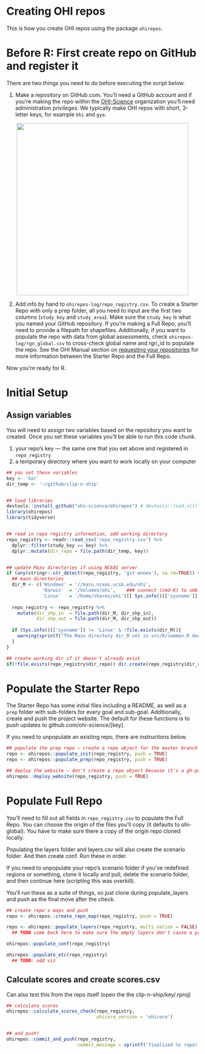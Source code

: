 # Creating OHI repos

This is how you create OHI repos using the package `ohirepos`. 


# Before R: First create repo on GitHub and register it

There are two things you need to do before executing the script below. 

1. Make a repository on GitHub.com. You'll need a GitHub account and if you're making the repo within the [OHI-Science](https://github.com/OHI-Science) organization you'll need administration privileges. We typically make OHI repos with short, 3-letter keys, for example `bhi` and `gye`.  

<center><img src="../ohirepos-log/images/create-new-gh-repo.png" width="450px"></center>


2. Add info by hand to `ohirepos-log/repo_registry.csv`. To create a Starter Repo with only a prep folder, all you need to input are the first two columns (`study_key` and `study_area`). Make sure the `study_key` is what you named your GitHub repository. If you're making a Full Repo, you'll need to provide a filepath for shapefiles. Additionally, if you want to populate the repo with data from global assessments, check `ohirepos-log/rgn_global.csv` to cross-check global name and rgn_id to populate the repo. See the OHI Manual section on [requesting your repositories](http://ohi-science.org/manual/#requesting-your-repositories) for more information between the Starter Repo and the Full Repo.

Now you're ready for R. 

# Initial Setup

## Assign variables

You will need to assign two variables based on the repository you want to created. Once you set these variables you'll be able to run this code chunk.

1. your repo's key — the same one that you set above and registered in `repo_registry`
2. a temporary directory where you want to work locally on your computer

```r

## you set these variables
key <- 'kor'
dir_temp <- '~/github/clip-n-ship'


## load libraries
devtools::install_github("ohi-science/ohirepos") # devtools::load_all('~/github/ohirepos')
library(ohirepos) 
library(tidyverse)


## read in repo registry information, add working directory 
repo_registry <- readr::read_csv('repo_registry.csv') %>%
  dplyr::filter(study_key == key) %>%
  dplyr::mutate(dir_repo = file.path(dir_temp, key))


## update Mazu directories if using NCEAS server
if (any(stringr::str_detect(repo_registry, 'git-annex'), na.rm=TRUE)) {
  ## mazu directories
  dir_M <- c('Windows' = '//mazu.nceas.ucsb.edu/ohi',
             'Darwin'  = '/Volumes/ohi',    ### connect (cmd-K) to smb://mazu/ohi
             'Linux'   = '/home/shares/ohi')[[ Sys.info()[['sysname']] ]]
  
  repo_registry <- repo_registry %>%
    mutate(dir_shp_in  = file.path(dir_M, dir_shp_in),
           dir_shp_out = file.path(dir_M, dir_shp_out))
  
  if (Sys.info()[['sysname']] != 'Linux' & !file.exists(dir_M)){
    warning(sprintf("The Mazu directory dir_M set in src/R/common.R does not exist. Do you need to mount Mazu: %s?", dir_M))
  }
}

## create working dir if it doesn't already exist
if(!file.exists(repo_registry$dir_repo)) dir.create(repo_registry$dir_repo)

```


# Populate the Starter Repo

The Starter Repo has some initial files including a README, as well as a `prep` folder with sub-folders for every goal and sub-goal. Additionally, create and push the project website. The default for these functions is to push updates to github.com/ohi-science/[key].

If you need to unpopulate an existing repo, there are instructions below. 

```r

## populate the prep repo — create a repo object for the master branch 
repo <- ohirepos::populate_init(repo_registry, push = TRUE)
repo <- ohirepos::populate_prep(repo_registry, push = TRUE)

## deploy the website — don't create a repo object because it's a gh-pages branch
ohirepos::deploy_website(repo_registry, push = TRUE) 
```

# Populate Full Repo

You'll need to fill out all fields in `repo_registry.csv` to populate the Full Repo. You can choose the origin of the files you'll copy (it defaults to ohi-global). You have to make sure there a copy of the origin repo cloned locally. 

Populating the layers folder and layers.csv will also create the scenario folder. And then create conf.  Run these in order.

If you need to unpopulate your repo's scenario folder if you've redefined regions or something, clone it locally and pull, delete the scenario folder, and then continue here (scripting this was overkill).

You'll run these as a suite of things, so just clone during populate_layers and push as the final move after the check.

```r

## create repo's maps and push
repo <- ohirepos::create_repo_map(repo_registry, push = TRUE)

repo <- ohirepos::populate_layers(repo_registry, multi_nation = FALSE)
  ## TODO come back here to make sure the empty layers don't cause a problem (removed swapping global mean stuff); still clean up.

ohirepos::populate_conf(repo_registry)

ohirepos::populate_etc(repo_registry)
  ## TODO: add viz

```


## Calculate scores and create scores.csv
Can also test this from the repo itself (open the the clip-n-ship/key/.rproj)

```r

## calculate scores 
ohirepos::calculate_scores_check(repo_registry, 
                                 ohicore_version = 'ohicore')


## and push!
ohirepos::commit_and_push(repo_registry, 
                          commit_message = sprintf('finalized %s repo!', key))
```

